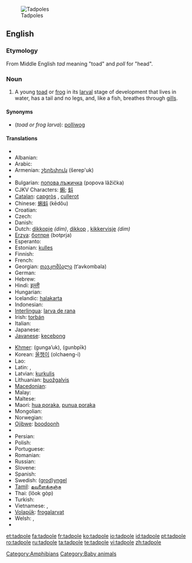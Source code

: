 [[Image:Tadpoles 10 days.jpg|thumb|Tadpoles]]
==English==
{{wikipedia}}

===Etymology===
From Middle English ''tad'' meaning "toad" and ''poll'' for "head".

===Noun===
{{en-noun}}

# A young [[toad]] or [[frog]] in its [[larval]] stage of development that lives in water, has a tail and no legs, and, like a fish, breathes through [[gill]]s.

====Synonyms====
* (''toad or frog larva''): [[polliwog]]

====Translations====
{{trans-top|toad or frog larva}}
* {{trreq|Afrikaans}}
* Albanian: {{t+|sq|fulterëz|f|xs=Albanian}}
* Arabic: {{Arab|[[شرغوف|شُرْغُوف]]}} {{IPAchar|(šurğūf)}} {{m}}
* Armenian: [[շերեփուկ]] (šerep'uk)
* {{trreq|Basque}}
* Bulgarian: [[попова лъжичка]] (popova lâžička) {{f}}
* CJKV Characters: [[蝌]]; [[蚪]]
* [[Catalan]]: [[capgròs]] {{m}}, [[cullerot]] {{m}}
* Chinese: [[蝌蚪]] (kēdǒu)
* Croatian: {{t-|hr|punoglavac|m}}
* Czech: {{t+|cs|pulec|m}}
* Danish: {{t-|da|haletudse|c}}
* Dutch: [[dikkopje]] {{m}} ''(dim)'', [[dikkop]] {{m}}, [[kikkervisje]] ''(dim)''
* [[Erzya]]: [[ботпря]] (botprja)
* Esperanto: {{t-|eo|ranido|xs=Esperanto}}
* Estonian: [[kulles]]
* Finnish: {{t+|fi|nuijapää}}
* French: {{t+|fr|têtard|m}}
* Georgian: [[თავკომბალა]] (t‘avkombala)
* German: {{t+|de|Kaulquappe|f}}
* Hebrew: {{t-|he|ראשן|m|alt=רֹאשָׁן|sc=Hebr}}
* Hindi: [[इल्ली]] {{g|Hindi}}
* Hungarian: {{t+|hu|ebihal}}
* Icelandic: [[halakarta]] {{g|Icelandic}}
* Indonesian: {{t-|id|berudu|xs=Indonesian}}
* [[Interlingua]]: [[larva de rana]]
* Irish: [[torbán]] {{m}}
* Italian: {{t+|it|girino|m}}
* Japanese: {{t+|ja|おたまじゃくし|tr=otamajakushi|sc=Jpan}}
* [[Javanese]]: [[kecebong]]
{{trans-mid}}
* [[Khmer]]: {{Khmr|[[កូនក្អុក]]}} (gunga’uk), {{Khmr|[[កូនពៀក]]}} (gunbpīk)
* Korean: [[올챙이]] (olchaeng-i)
* Lao: {{t|lo|ຮວກ|tr=huak|sc=Laoo|xs=Lao}}
* Latin: {{t-|la|ranunculus|m}}, {{t-|la|ranula|f}}
* Latvian: [[kurkulis]] {{g|Latvian}}
* Lithuanian: [[buožgalvis]] {{g|Lithuanian}}
* [[Macedonian]]: {{t|mk|полноглавец|m|tr=polnoglávec|sc=Cyrl}}
* Malay: {{t-|ms|berudu|xs=Malay}}
* Maltese: {{t-|mt|marżepp|m|xs=Maltese}}
* Maori: [[hua poraka]], [[punua poraka]]
* Mongolian: {{t-|mn|шанаган хорхой|tr=šanagan horhoy|sc=Cyrl|xs=Mongolian}}
* Norwegian: {{t|no|Rumpetroll}}
* [[Ojibwe]]: [[boodoonh]]
* {{trreq|Old English}}
* Persian: {{t-|fa|بچه قورباغه|sc=fa-Arab|xs=Persian}}
* Polish: {{t-|pl|kijanka|f}}
* Portuguese: {{t+|pt|girino|m}}
* Romanian: {{t+|ro|mormoloc|m}}
* Russian: {{t+|ru|головастик|m|tr=golovástik|sc=Cyrl}}
* Slovene: {{t-|sl|paglavec|m}}
* Spanish: {{t+|es|renacuajo|m}}
* Swedish: ([[grodyngel|grod]])[[yngel]] {{c}}
* [[Tamil]]: [[தவளைக்குஞ்சு]]
* Thai: {{Thai|[[ลูกกบ]]}} (lôok gòp)
* Turkish: {{t+|tr|iribaş}}
* Vietnamese: {{t+|vi|nòng nọc|xs=Vietnamese}}, {{t-|vi|nọc nọc|xs=Vietnamese}}
* [[Volapük]]: [[frogalarvat]]
* Welsh: {{t|cy|grifft|m|xs=Welsh}}, {{t|cy|penbwl|m|xs=Welsh}}
* {{trreq|Yiddish}}
{{trans-bottom}}

[[Category:Amphibians]]
[[Category:Baby animals]]

[[et:tadpole]]
[[fa:tadpole]]
[[fr:tadpole]]
[[ko:tadpole]]
[[io:tadpole]]
[[id:tadpole]]
[[pt:tadpole]]
[[ro:tadpole]]
[[ru:tadpole]]
[[ta:tadpole]]
[[te:tadpole]]
[[vi:tadpole]]
[[zh:tadpole]]